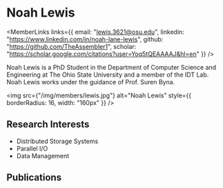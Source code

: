 
# Noah Lewis

<div style={{display: 'flex', flexDirection: 'row'}}>

<div style={{flex: 1, display: 'flex', flexDirection: 'column'}}>

<MemberLinks
  links={{
    email: "lewis.3621@osu.edu",
    linkedin: "https://www.linkedin.com/in/noah-lane-lewis",
    github: "https://github.com/TheAssembler1",
    scholar: "https://scholar.google.com/citations?user=Yoq5tQEAAAAJ&hl=en"
  }}
/>

Noah Lewis is a PhD Student in the Department of Computer Science and Engineering at The Ohio State University and a member of the IDT Lab. Noah Lewis works under the guidance of Prof. Suren Byna.

</div>

<div style={{paddingLeft: 32}}>

<img
  src={"/img/members/lewis.jpg"}
  alt="Noah Lewis"
  style={{ borderRadius: 16, width: "160px" }}
/>

</div>

</div>

## Research Interests

- Distributed Storage Systems
- Parallel I/O
- Data Management

## Publications

<MemberPublications authorShortName="N. Lewis" />

